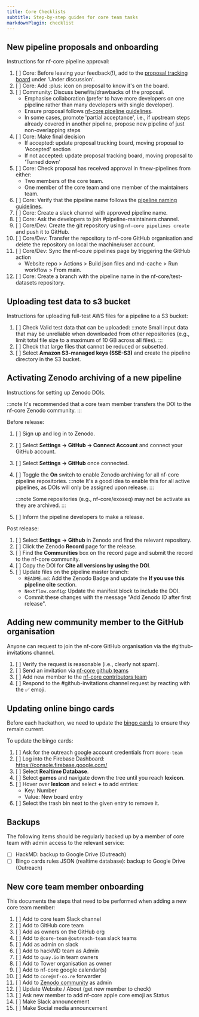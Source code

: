 ```yaml
---
title: Core Checklists
subtitle: Step-by-step guides for core team tasks
markdownPlugin: checklist
---
```


## New pipeline proposals and onboarding

Instructions for nf-core pipeline approval:

1. [ ] Core: Before leaving your feedback(!), add to the [proposal tracking board](https://github.com/orgs/nf-core/projects/35/views/1) under 'Under discussion'.
2. [ ] Core: Add :plus: icon on proposal to know it's on the board.
3. [ ] Community: Discuss benefits/drawbacks of the proposal.
    - Emphasise collaboration (prefer to have more developers on one pipeline rather than many developers with single developer).
    - Ensure proposal follows [nf-core pipeline guidelines](https://nf-co.re/docs/guidelines/pipelines/overview).
    - In some cases, promote 'partial acceptance', i.e., if upstream steps already covered in another pipeline, propose new pipeline of just non-overlapping steps
4. [ ] Core: Make final decision
    - If accepted: update proposal tracking board, moving proposal to 'Accepted' section
    - If not accepted: update proposal tracking board, moving proposal to 'Turned down'
5. [ ] Core: Check proposal has received approval in #new-pipelines from either:
    - Two members of the core team.
    - One member of the core team and one member of the maintainers team.
6. [ ] Core: Verify that the pipeline name follows the [pipeline naming guidelines](/docs/guidelines/pipelines/workflow_name).
7. [ ] Core: Create a slack channel with approved pipeline name.
8. [ ] Core: Ask the developers to join #pipeline-maintainers channel.
9. [ ] Core/Dev: Create the git repository using `nf-core pipelines create` and push it to GitHub.
10. [ ] Core/Dev: Transfer the repository to nf-core GitHub organisation and delete the repository on local the machine/user account.
11. [ ] Core/Dev: Sync the nf-co.re pipelines page by triggering the GitHub action
    - Website repo > Actions > Build json files and md-cache > Run workflow > From main.
12. [ ] Core: Create a branch with the pipeline name in the nf-core/test-datasets repository.

## Uploading test data to s3 bucket

Instructions for uploading full-test AWS files for a pipeline to a S3 bucket:

1.  [ ] Check Valid test data that can be uploaded:
        :::note
        Small input data that may be unreliable when downloaded from other repositories (e.g., limit total file size to a maximum of 10 GB across all files).
        :::
2.  [ ] Check that large files that cannot be reduced or subsetted.
3.  [ ] Select **Amazon S3-managed keys (SSE-S3)** and create the pipeline directory in the S3 bucket.

## Activating Zenodo archiving of a new pipeline

Instructions for setting up Zenodo DOIs.

:::note
It's recommended that a core team member transfers the DOI to the nf-core Zenodo community.
:::

Before release:

1. [ ] Sign up and log in to Zenodo.
2. [ ] Select **Settings -> GitHub -> Connect Account** and connect your GitHub account.
3. [ ] Select **Settings -> GitHub** once connected.
4. [ ] Toggle the **On** switch to enable Zenodo archiving for all nf-core pipeline repositories.
       :::note
       It's a good idea to enable this for all active pipelines, as DOIs will only be assigned upon release.
       :::

    :::note
    Some repositories (e.g., nf-core/exoseq) may not be activate as they are archived.
    :::

5. [ ] Inform the pipeline developers to make a release.

Post release:

1. [ ] Select **Settings -> Github** in Zenodo and find the relevant repository.
2. [ ] Click the Zenodo **Record** page for the release.
3. [ ] Find the **Communities** box on the record page and submit the record to the nf-core community.
4. [ ] Copy the DOI for **Cite all versions by using the DOI**.
5. [ ] Update files on the pipeline master branch:
    - `README.md`: Add the Zenodo Badge and update the **If you use this pipeline cite** section.
    - `Nextflow.config`: Update the manifest block to include the DOI.
    - Commit these changes with the message "Add Zenodo ID after first release".

## Adding new community member to the GitHub organisation

Anyone can request to join the nf-core GitHub organisation via the #github-invitations channel.

1.  [ ] Verify the request is reasonable (i.e., clearly not spam).
2.  [ ] Send an invitation via [nf-core github teams](https://github.com/orgs/nf-core/teams)
3.  [ ] Add new member to the [nf-core contributors team](https://github.com/orgs/nf-core/teams/contributors)
4.  [ ] Respond to the #github-invitations channel request by reacting with the ✅ emoji.

## Updating online bingo cards

Before each hackathon, we need to update the [bingo cards](https://nfcore-bingo.web.app/) to ensure they remain current.

To update the bingo cards:

1. [ ] Ask for the outreach google account credentials from `@core-team`
2. [ ] Log into the Firebase Dashboard: https://console.firebase.google.com/
3. [ ] Select **Realtime Database**.
4. [ ] Select **games** and navigate down the tree until you reach **lexicon**.
5. [ ] Hover over **lexicon** and select **+** to add entries:
    - Key: Number
    - Value: New board entry
6. [ ] Select the trash bin next to the given entry to remove it.

## Backups

The following items should be regularly backed up by a member of core team with admin access to the relevant service:

- [ ] HackMD: backup to Google Drive (Outreach)
- [ ] Bingo cards rules JSON (realtime database): backup to Google Drive (Outreach)

## New core team member onboarding

This documents the steps that need to be performed when adding a new core team member:

1. [ ] Add to core team Slack channel
2. [ ] Add to GitHub core team
3. [ ] Add as owners on the GitHub org
4. [ ] Add to `@core-team` `@outreach-team` slack teams
5. [ ] Add as admin on slack
6. [ ] Add to hackMD team as Admin
7. [ ] Add to `quay.io` in team owners
8. [ ] Add to Tower organisation as owner
9. [ ] Add to nf-core google calendar(s)
10. [ ] Add to `core@nf-co.re` forwarder
11. [ ] Add to [Zenodo community](https://zenodo.org/communities/nf-core/records?q=&l=list&p=1&s=10) as admin
12. [ ] Update Website / About (get new member to check)
13. [ ] Ask new member to add nf-core apple core emoji as Status
14. [ ] Make Slack announcement
15. [ ] Make Social media announcement
